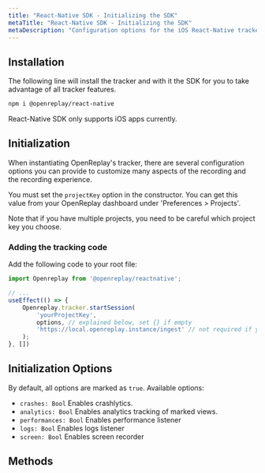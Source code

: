 ```yaml
---
title: "React-Native SDK - Initializing the SDK"
metaTitle: "React-Native SDK - Initializing the SDK"
metaDescription: "Configuration options for the iOS React-Native tracker's constructor method"
---
```


## Installation

The following line will install the tracker and with it the SDK for you to take advantage of all tracker features.

```bash
npm i @openreplay/react-native
```

<Aside type="caution">
	React-Native SDK only supports iOS apps currently.
</Aside>

## Initialization
When instantiating OpenReplay's tracker, there are several configuration options you can provide to customize many aspects of the recording and the recording experience.

You must set the `projectKey` option in the constructor. You can get this value from your OpenReplay dashboard under 'Preferences > Projects'.

<Aside type="tip">
	Note that if you have multiple projects, you need to be careful which project key you choose.
</Aside>


### Adding the tracking code

Add the following code to your root file:

```js
import Openreplay from '@openreplay/reactnative';

// ...
useEffect(() => {
	Openreplay.tracker.startSession(
		'yourProjectKey',
		options, // explained below, set {} if empty
		'https://local.openreplay.instance/ingest' // not required if you're using managed version
	);
}, [])
```

## Initialization Options

By default, all options are marked as `true`. Available options:
- `crashes: Bool` Enables crashlytics.
- `analytics: Bool` Enables analytics tracking of marked views.
- `performances: Bool` Enables performance listener
- `logs: Bool` Enables logs listener
- `screen: Bool` Enables screen recorder

## Methods
<div class="grid grid-cols-12 md:grid-cols-12 gap-3 md:gap-4">
	<ORCard title="Get to know the SDK" url="/rn-sdk/modules" hideIcon={true} width="100"/>
</div>
